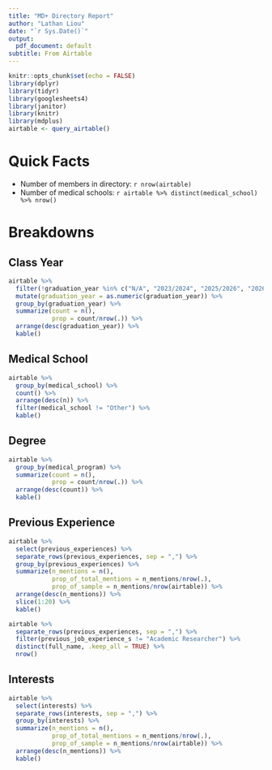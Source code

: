 ```yaml
---
title: "MD+ Directory Report"
author: "Lathan Liou"
date: "`r Sys.Date()`"
output:
  pdf_document: default
subtitle: From Airtable
---
```


```r
knitr::opts_chunk$set(echo = FALSE)
library(dplyr)
library(tidyr)
library(googlesheets4)
library(janitor)
library(knitr)
library(mdplus)
airtable <- query_airtable()
```

# Quick Facts

* Number of members in directory: `r nrow(airtable)`
* Number of medical schools: `r airtable %>% distinct(medical_school) %>% nrow()`

# Breakdowns

## Class Year

```r
airtable %>%
  filter(!graduation_year %in% c("N/A", "2023/2024", "2025/2026", "2026/2027", "2025+", "2021*", "TBD")) %>%
  mutate(graduation_year = as.numeric(graduation_year)) %>%
  group_by(graduation_year) %>%
  summarize(count = n(),
            prop = count/nrow(.)) %>%
  arrange(desc(graduation_year)) %>%
  kable()
```

## Medical School

```r
airtable %>%
  group_by(medical_school) %>%
  count() %>%
  arrange(desc(n)) %>%
  filter(medical_school != "Other") %>%
  kable()
```

## Degree

```r
airtable %>%
  group_by(medical_program) %>%
  summarize(count = n(),
            prop = count/nrow(.)) %>%
  arrange(desc(count)) %>%
  kable()
```

## Previous Experience

```r
airtable %>%
  select(previous_experiences) %>%
  separate_rows(previous_experiences, sep = ",") %>%
  group_by(previous_experiences) %>%
  summarize(n_mentions = n(),
            prop_of_total_mentions = n_mentions/nrow(.),
            prop_of_sample = n_mentions/nrow(airtable)) %>%
  arrange(desc(n_mentions)) %>%
  slice(1:20) %>%
  kable()

airtable %>%
  separate_rows(previous_experiences, sep = ",") %>%
  filter(previous_job_experience_s != "Academic Researcher") %>%
  distinct(full_name, .keep_all = TRUE) %>%
  nrow()
```

## Interests

```r
airtable %>%
  select(interests) %>%
  separate_rows(interests, sep = ",") %>%
  group_by(interests) %>%
  summarize(n_mentions = n(),
            prop_of_total_mentions = n_mentions/nrow(.),
            prop_of_sample = n_mentions/nrow(airtable)) %>%
  arrange(desc(n_mentions)) %>%
  kable()
```

